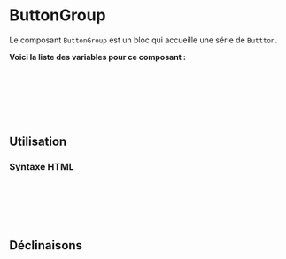 
<Meta of={Stories}/>

# ButtonGroup
<Canvas of={Stories.Default}/>
<Controls of={Stories.Default}/>

Le composant `ButtonGroup` est un bloc qui accueille une série de `Buttton`.

**Voici la liste des variables pour ce composant :**
```php
class Component
{
    public bool $compact = false;
}

// De plus, tous les attributs HTML peuvent être déclarés comme `class`, `id`, `data`, etc.
```

## Utilisation
### Syntaxe HTML
```php
<twig:fcb-button-group>
    <twig:fcb-button icon="edit" label="Modifier" />
    <twig:fcb-button icon="save" label="Enregistrer" />
    <twig:fcb-button icon="trash_delete" label="Supprimer" />
</twig:fcb-button-group>
```

## Déclinaisons

<Canvas>
    <Story of={Stories.WithChildren}/>
    <Story of={Stories.Default}/>
</Canvas>
